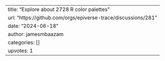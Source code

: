 ---
title: "Explore about 2728 R color palettes"
url: "https://github.com/orgs/epiverse-trace/discussions/281"
date: "2024-06-18"
author: jamesmbaazam
categories: []
upvotes: 1
---